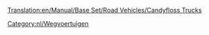 [[Translation:en/Manual/Base Set/Road Vehicles/Candyfloss Trucks]]

{{nl/Wegvoertuig|name     = MightyMover Suikerspintruck
  |img      = CandyflossTruck.png
  |price    = £4.797 (€ 9.594)
  |speed    = 30 mph (48 km/h)
  |annual   = £421 (€ 842)
  |designed = 1935
  |life     = 15
  |capacity = 17 ton [[nl/suikerspin|suikerspinnen]]
}}
{{nl/Wegvoertuig|name     = Powernaught Suikerspintruck
  |img      = CandyflossTruck.png
  |price    = £6.027 (€ 12.054)
  |speed    = 55 mph (88 km/h)
  |annual   = £787 (€ 1.574)
  |designed = 1976
  |life     = 15
  |capacity = 19 ton [[nl/suikerspin|suikerspinnen]]
}}
{{nl/Wegvoertuig|name     = Wizzowow Suikerspintruck
  |img      = CandyflossTruck.png
  |price    = £6.437 (€ 12.874)
  |speed    = 70 mph (112 km/h)
  |annual   = £1.125 (€ 2.250)
  |designed = 2013
  |life     = 15
  |capacity = 22 ton [[nl/suikerspin|suikerspinnen]]
}}
[[Category:nl/Wegvoertuigen]]